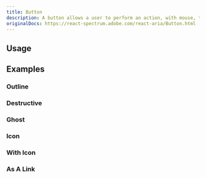 ```yaml
---
title: Button
description: A button allows a user to perform an action, with mouse, touch, and keyboard interactions.
originalDocs: https://react-spectrum.adobe.com/react-aria/Button.html
---
```


## Usage
<ComponentPreview name="ButtonDemo" />

## Examples

### Outline
<ComponentPreview name="ButtonOutline"  />

### Destructive
<ComponentPreview name="ButtonDestructive" />

### Ghost
<ComponentPreview name="ButtonGhost" />

### Icon
<ComponentPreview name="ButtonIcon" />

### With Icon
<ComponentPreview name="ButtonWithIcon" />

### As A Link
<ComponentPreview name="ButtonAsALink" />